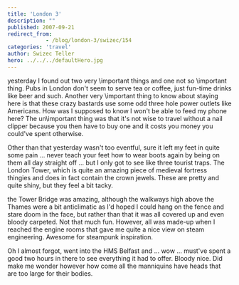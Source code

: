 ```yaml
---
title: 'London 3'
description: ""
published: 2007-09-21
redirect_from: 
            - /blog/london-3/swizec/154
categories: 'travel'
author: Swizec Teller
hero: ../../../defaultHero.jpg
---
```

yesterday I found out two very \\important things and one not so \\important thing. Pubs in London don't seem to serve tea or coffee, just fun-time drinks like beer and such. Another very \\important thing to know about staying here is that these crazy bastards use some odd three hole power outlets like Americans. How was I supposed to know I won't be able to feed my phone here? The un\\important thing was that it's not wise to travel without a nail clipper because you then have to buy one and it costs you money you could've spent otherwise.

Other than that yesterday wasn't too eventful, sure it left my feet in quite some pain ... never teach your feet how to wear boots again by being on them all day straight off ... but I only got to see like three tourist traps. The London Tower, which is quite an amazing piece of medieval fortress thingies and does in fact contain the crown jewels. These are pretty and quite shiny, but they feel a bit tacky.

the Tower Bridge was amazing, although the walkways high above the Thames were a bit anticlimatic as I'd hoped I could hang on the fence and stare doom in the face, but rather than that it was all covered up and even bloody carpeted. Not that much fun. However, all was made-up when I reached the engine rooms that gave me quite a nice view on steam engineering. Awesome for steampunk inspiration.

Oh I almost forgot, went into the HMS Belfast and ... wow ... must've spent a good two hours in there to see everything it had to offer. Bloody nice. Did make me wonder however how come all the manniquins have heads that are too large for their bodies.